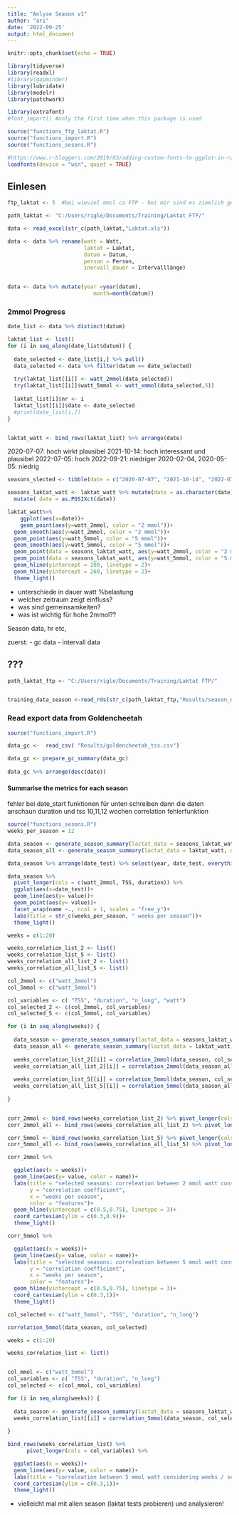 ```yaml
---
title: "Anlyse Season v1"
author: "ari"
date: '2022-09-25'
output: html_document
---
```


```r
knitr::opts_chunk$set(echo = TRUE)
```

```r
library(tidyverse)
library(readxl)
#library(gapminder)
library(lubridate)
library(modelr)
library(patchwork)

library(extrafont)
#font_import() #only the first time when this package is used

source("functions_ftp_laktat.R")
source("functions_import.R")
source("functions_sesons.R")
```

```r
#https://www.r-bloggers.com/2019/03/adding-custom-fonts-to-ggplot-in-r/
loadfonts(device = "win", quiet = TRUE)

```


## Einlesen


```r
ftp_laktat <- 5  #bei wieviel mmol ca FTP - bei mir sind es ziemlich genau 5mmol

path_laktat <- "C:/Users/rigle/Documents/Training/Laktat FTP/"

data <- read_excel(str_c(path_laktat,"Laktat.xls"))

data <- data %>% rename(watt = Watt,
                        laktat = Laktat,
                        datum = Datum,
                        person = Person,
                        inervall_dauer = Intervalllänge)


data <- data %>% mutate(year =year(datum),
                           month=month(datum))


```



### 2mmol Progress



```r
date_list <- data %>% distinct(datum)

laktat_list <- list()
for (i in seq_along(date_list$datum)) {
  
  date_selected <- date_list[i,] %>% pull()
  data_selected <- data %>% filter(datum == date_selected)
  
  try(laktat_list[[i]] <- watt_2mmol(data_selected))
  try(laktat_list[[i]]$watt_5mmol <- watt_xmmol(data_selected,5))
  
  laktat_list[i]$nr <- i
  laktat_list[[i]]$date <- date_selected
  #print(date_list[i,])
}


laktat_watt <- bind_rows(laktat_list) %>% arrange(date)
```

2020-07-07: hoch wirkt plausibel 
2021-10-14: hoch interessant und plausibel
2022-07-05: hoch
2022-09-21: niedriger
2020-02-04, 2020-05-05: niedrig


```r
seasons_slected <- tibble(date = c("2020-07-07", "2021-10-14", "2022-07-05", "2022-09-21", "2020-02-04", "2020-05-05"))

seasons_laktat_watt <- laktat_watt %>% mutate(date = as.character(date)) %>% right_join(seasons_slected)  %>%
  mutate( date = as.POSIXct(date))

laktat_watt%>% 
    ggplot(aes(x=date))+
    geom_point(aes(y=watt_2mmol, color = "2 mmol"))+
  geom_smooth(aes(y=watt_2mmol, color = "2 mmol"))+
  geom_point(aes(y=watt_5mmol, color = "5 mmol"))+
  geom_smooth(aes(y=watt_5mmol, color = "5 mmol"))+
  geom_point(data = seasons_laktat_watt, aes(y=watt_2mmol, color = "2 mmol"), size = 4)+
  geom_point(data = seasons_laktat_watt, aes(y=watt_5mmol, color = "5 mmol"), size = 4)+
  geom_hline(yintercept = 200, linetype = 2)+
  geom_hline(yintercept = 260, linetype = 2)+
  theme_light()
```

- unterschiede in dauer watt %belastung
- welcher zeitraum zeigt einfluss?
- was sind gemeinsamkeiten?
- was ist wichtig für hohe 2mmol??


Season data, hr etc, 

zuerst:
- gc data
- intervall data


## ???
```r
path_laktat_ftp <- "C:/Users/rigle/Documents/Training/Laktat FTP/"


training_data_season <-read_rds(str_c(path_laktat_ftp,"Results/season_data_count.rds"))
```

### Read export data from Goldencheetah

```r
source("functions_import.R")

data_gc <-  read_csv( "Results/goldencheetah_tss.csv")

data_gc <- prepare_gc_summary(data_gc)
                                                                                            
data_gc %>% arrange(desc(date))
```

#### Summarise the metrics for each season

fehler bei date_start
funktionen für unten schreiben
dann die daten anschaun
duration und tss 10,11,12 wochen correlation fehlerfunktion

```r
source("functions_sesons.R")
weeks_per_season = 12

data_season <- generate_season_summary(lactat_data = seasons_laktat_watt, data_gc = data_gc, weeks_per_season)
data_season_all <- generate_season_summary(lactat_data = laktat_watt, data_gc = data_gc, weeks_per_season)

data_season %>% arrange(date_test) %>% select(year, date_test, everything())
```


```r
data_season %>%
  pivot_longer(cols = c(watt_2mmol, TSS, duration)) %>%
  ggplot(aes(x=date_test))+
  geom_line(aes(y= value))+
  geom_point(aes(y= value))+
  facet_wrap(name ~., ncol = 1, scales = "free_y")+
  labs(title = str_c(weeks_per_season, " weeks per season"))+
  theme_light()
```




```r
weeks = c(1:20)

weeks_correlation_list_2 <- list()
weeks_correlation_list_5 <- list()
weeks_correlation_all_list_2 <- list()
weeks_correlation_all_list_5 <- list()

col_2mmol <- c("watt_2mmol")
col_5mmol <- c("watt_5mmol")

col_variables <- c( "TSS", "duration", "n_long", "watt")
col_selected_2 <- c(col_2mmol, col_variables)
col_selected_5 <- c(col_5mmol, col_variables)

for (i in seq_along(weeks)) {
  
  data_season <- generate_season_summary(lactat_data = seasons_laktat_watt, data_gc = data_gc, weeks[i])
  data_season_all <- generate_season_summary(lactat_data = laktat_watt, data_gc = data_gc, weeks[i])
  
  weeks_correlation_list_2[[i]] = correlation_2mmol(data_season, col_selected_2) %>% mutate(weeks = !!weeks[i])
  weeks_correlation_all_list_2[[i]] = correlation_2mmol(data_season_all, col_selected_2) %>% mutate(weeks = !!weeks[i])
  
  weeks_correlation_list_5[[i]] = correlation_5mmol(data_season, col_selected_5) %>% mutate(weeks = !!weeks[i])
  weeks_correlation_all_list_5[[i]] = correlation_5mmol(data_season_all, col_selected_5) %>% mutate(weeks = !!weeks[i])
  
}


corr_2mmol <- bind_rows(weeks_correlation_list_2) %>% pivot_longer(cols = col_variables) 
corr_2mmol_all <- bind_rows(weeks_correlation_all_list_2) %>% pivot_longer(cols = col_variables)

corr_5mmol <- bind_rows(weeks_correlation_list_5) %>% pivot_longer(cols = col_variables) 
corr_5mmol_all <- bind_rows(weeks_correlation_all_list_5) %>% pivot_longer(cols = col_variables)
```


```r
corr_2mmol %>%

  ggplot(aes(x = weeks))+
  geom_line(aes(y= value, color = name))+
  labs(title = "selected seasons: correleation between 2 mmol watt considering weeks / season",
       y = "correlation coefficient",
       x = "weeks per season",
       color = "features")+
  geom_hline(yintercept = c(0.5,0.75), linetype = 3)+
  coord_cartesian(ylim = c(0.3,0.9))+
  theme_light()

```

```r
corr_5mmol %>%

  ggplot(aes(x = weeks))+
  geom_line(aes(y= value, color = name))+
  labs(title = "selected seasons: correleation between 5 mmol watt considering weeks / season",
       y = "correlation coefficient",
       x = "weeks per season",
       color = "features")+
  geom_hline(yintercept = c(0.5,0.75), linetype = 3)+
  coord_cartesian(ylim = c(0.3,1))+
  theme_light()

```

```r


col_selected <- c("watt_5mmol", "TSS", "duration", "n_long")

correlation_5mmol(data_season, col_selected)
```


```r

weeks = c(1:20)

weeks_correlation_list <- list()


col_mmol <- c("watt_5mmol")
col_variables <- c( "TSS", "duration", "n_long")
col_selected <- c(col_mmol, col_variables)

for (i in seq_along(weeks)) {
  
  data_season <- generate_season_summary(lactat_data = seasons_laktat_watt, data_gc = data_gc, weeks[i])
  weeks_correlation_list[[i]] = correlation_5mmol(data_season, col_selected) %>% mutate(weeks = !!weeks[i])
  
}

bind_rows(weeks_correlation_list) %>%
      pivot_longer(cols = col_variables) %>%

  ggplot(aes(x = weeks))+
  geom_line(aes(y= value, color = name))+
  labs(title = "correleation between 5 mmol watt considering weeks / season")+
  coord_cartesian(ylim = c(0.3,1))+
  theme_light()

```

- vielleicht mal mit allen season (laktat tests probieren)
und analysieren!

